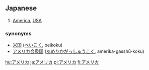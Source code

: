 == Japanese ==

{{japnoun2|amerika}}
# [[America]], [[USA]]

===synonyms===
* [[米国]] ([[べいこく]], beikoku)
* [[アメリカ合衆国]] ([[あめりかがっしゅうこく]], amerika-gasshū-koku)

[[hu:アメリカ]]
[[ja:アメリカ]]
[[pl:アメリカ]]
[[fi:アメリカ]]